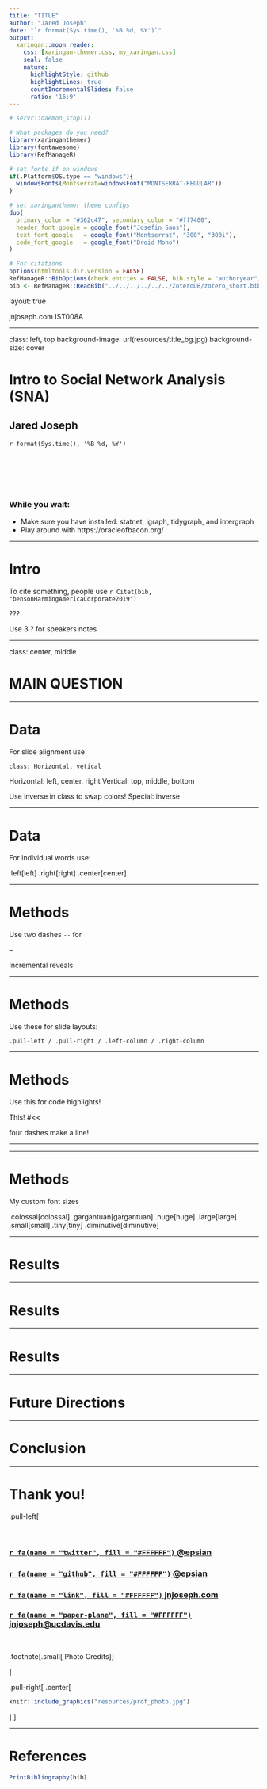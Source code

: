 ```yaml
---
title: "TITLE"
author: "Jared Joseph"
date: "`r format(Sys.time(), '%B %d, %Y')`"
output:
  xaringan::moon_reader:
    css: [xaringan-themer.css, my_xaringan.css]
    seal: false
    nature:
      highlightStyle: github
      highlightLines: true
      countIncrementalSlides: false
      ratio: '16:9'
---
```

```r
# servr::daemon_stop(1)

# What packages do you need?
library(xaringanthemer)
library(fontawesome)
library(RefManageR)

# set fonts if on windows
if(.Platform$OS.type == "windows"){
  windowsFonts(Montserrat=windowsFont("MONTSERRAT-REGULAR"))
}

# set xaringanthemer theme configs
duo(
  primary_color = "#362c47", secondary_color = "#ff7400",
  header_font_google = google_font("Josefin Sans"),
  text_font_google   = google_font("Montserrat", "300", "300i"),
  code_font_google   = google_font("Droid Mono")
)

# For citations
options(htmltools.dir.version = FALSE)
RefManageR::BibOptions(check.entries = FALSE, bib.style = "authoryear", style = "markdown", dashed = TRUE)
bib <- RefManageR::ReadBib("../../../../../../ZoteroDB/zotero_short.bib")
```

layout: true

<div class="my-footer">
<website>
jnjoseph.com
</website>
<event-name>
IST008A
</event-name>
</div>

---

class: left, top
background-image: url(resources/title_bg.jpg)
background-size: cover

# Intro to Social Network Analysis (SNA)
## Jared Joseph
`r format(Sys.time(), '%B %d, %Y')`

<br>
<br>
<br>
<br>

### While you wait:

* Make sure you have installed: statnet, igraph, tidygraph, and intergraph
* Play around with https://oracleofbacon.org/

---

# Intro

To cite something, people use `r Citet(bib, "bensonHarmingAmericaCorporate2019")`

???

Use 3 ? for speakers notes

---

class: center, middle

# MAIN QUESTION

---

# Data

For slide alignment use

`class: Horizontal, vetical`

Horizontal: left, center, right
Vertical: top, middle, bottom

Use inverse in class to swap colors!
Special: inverse


---

# Data

For individual words use:

.left[left]
.right[right]
.center[center]

---

# Methods

Use two dashes `--` for

--

Incremental reveals

---

# Methods

Use these for slide layouts:

`.pull-left / .pull-right / .left-column / .right-column`

---

# Methods

Use this for code highlights!

This! #<<

four dashes make a line!

----

---

# Methods

My custom font sizes

.colossal[colossal]
.gargantuan[gargantuan]
.huge[huge]
.large[large]
.small[small]
.tiny[tiny]
.diminutive[diminutive]

---

# Results

---

# Results

---

# Results

---

# Future Directions

---

# Conclusion

---

# Thank you!
.pull-left[

<br>

### [`r fa(name = "twitter", fill = "#FFFFFF")` @epsian](http://twitter.com/epsian)  
### [`r fa(name = "github", fill = "#FFFFFF")` @epsian](http://github.com/epsian)  
### [`r fa(name = "link", fill = "#FFFFFF")` jnjoseph.com](https://jnjoseph.com)  
### [`r fa(name = "paper-plane", fill = "#FFFFFF")` jnjoseph@ucdavis.edu](mailto:jnjoseph@ucdavis.edu)

<br>

.footnote[.small[
Photo Credits
]]

]

.pull-right[
.center[
```r
knitr::include_graphics("resources/prof_photo.jpg")
```
]
]

---

# References

```r
PrintBibliography(bib)
```


